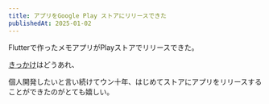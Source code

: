 ```yaml
---
title: アプリをGoogle Play ストアにリリースできた
publishedAt: 2025-01-02
---
```


Flutterで作ったメモアプリがPlayストアでリリースできた。

[きっかけ](https://mgotow.dev/blog/torimemo-released-google-play)はどうあれ、

個人開発したいと言い続けてウン十年、はじめてストアにアプリをリリースすることができたのがとても嬉しい。